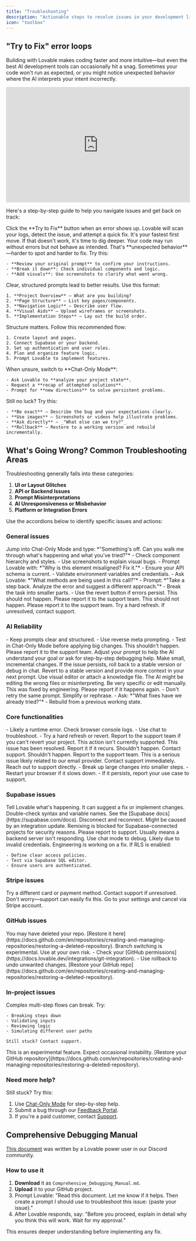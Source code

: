 ```yaml
---
title: "Troubleshooting"
description: "Actionable steps to resolve issues in your development lifecycle."
icon: "toolbox"
---
```


## "Try to Fix" error loops 

Building with Lovable makes coding faster and more intuitive—but even the best AI development tools can occasionally hit a snag. Sometimes your code won't run as expected, or you might notice unexpected behavior where the AI interprets your intent incorrectly.

<iframe width="100%" height="315" src="https://www.youtube.com/embed/0W8bsbHh2p8?si=UEwMmMxl6Ch3yxdA" title="YouTube video player" frameborder="0" allow="accelerometer; autoplay; clipboard-write; encrypted-media; gyroscope; picture-in-picture; web-share" referrerpolicy="strict-origin-when-cross-origin" allowfullscreen></iframe>

Here's a step-by-step guide to help you navigate issues and get back on track:

<Steps>
  <Step title="Use the 'Try to Fix' Button First">
    Click the **Try to Fix** button when an error shows up. Lovable will scan your logs, detect the issue, and attempt a quick fix. It's your fastest first move. If that doesn't work, it's time to dig deeper.
  </Step>
  <Step title="Diagnose Unexpected Behavior">
    Your code may run without errors but not behave as intended. That's **unexpected behavior**—harder to spot and harder to fix. Try this:

    - **Review your original prompt** to confirm your instructions.
    - **Break it down**: Check individual components and logic.
    - **Add visuals**: Use screenshots to clarify what went wrong.
  </Step>
  <Step title="Write More Effective Prompts">
    Clear, structured prompts lead to better results. Use this format:

    1. **Project Overview** – What are you building?
    2. **Page Structure** – List key pages/components.
    3. **Navigation Logic** – Describe user flow.
    4. **Visual Aids** – Upload wireframes or screenshots.
    5. **Implementation Steps** – Lay out the build order.
  </Step>
  <Step title="Build in Logical Order">
    Structure matters. Follow this recommended flow:

    1. Create layout and pages.
    2. Connect Supabase or your backend.
    3. Set up authentication and user roles.
    4. Plan and organize feature logic.
    5. Prompt Lovable to implement features.
  </Step>
  <Step title="Use Chat-Only Mode for Clarity">
    When unsure, switch to **Chat-Only Mode**:

    - Ask Lovable to **analyze your project state**.
    - Request a **recap of attempted solutions**.
    - Prompt for **new directions** to solve persistent problems.
  </Step>
  <Step title="If You're Still Stuck: Advanced Tactics">
    Still no luck? Try this:

    - **Be exact** – Describe the bug and your expectations clearly.
    - **Use images** – Screenshots or videos help illustrate problems.
    - **Ask directly** – _"What else can we try?"_
    - **Rollback** – Restore to a working version and rebuild incrementally.
  </Step>
</Steps>

## What's Going Wrong? Common Troubleshooting Areas

Troubleshooting generally falls into these categories:

1. **UI or Layout Glitches**
2. **API or Backend Issues**
3. **Prompt Misinterpretations**
4. **AI Unresponsiveness or Misbehavior**
5. **Platform or Integration Errors**

Use the accordions below to identify specific issues and actions:

### General issues

<AccordionGroup>
  <Accordion title="Need a fast diagnosis?">
    Jump into Chat-Only Mode and type: *"Something's off. Can you walk me through what's happening and what you've tried?"*
  </Accordion>
  <Accordion title="UI or Layout Problems">
    - Check component hierarchy and styles.  
    - Use screenshots to explain visual bugs.  
    - Prompt Lovable with: *"Why is this element misaligned? Fix it."*
  </Accordion>
  <Accordion title="API & Backend Issues">
    - Ensure your API schema is current.  
    - Validate environment variables and credentials.  
    - Ask Lovable: *"What methods are being used in this call?"*
  </Accordion>
  <Accordion title="When completely stuck">
    - Prompt: *"Take a step back. Analyze the error and suggest a different approach."*  
    - Break the task into smaller parts.  
    - Use the revert button if errors persist.
  </Accordion>
  <Accordion title="Loading errors">
    This should not happen. Please report it to the support team.
  </Accordion>
  <Accordion title="Code sandbox error">
    This should not happen. Please report it to the support team.
  </Accordion>
  <Accordion title="Not found preview or spinning up sandbox">
    Try a hard refresh. If unresolved, contact support.
  </Accordion>
</AccordionGroup>

### AI Reliability

<AccordionGroup>
  <Accordion title="Avoiding AI mistakes in prompt engineering">
    - Keep prompts clear and structured.  
    - Use reverse meta prompting.  
    - Test in Chat-Only Mode before applying big changes.
  </Accordion>
  <Accordion title="AI not responding">
    This shouldn't happen. Please report it to the support team.
  </Accordion>
  <Accordion title="Persistent Fix error loops">
    Adjust your prompt to help the AI understand your goal or ask for step-by-step debugging help.
  </Accordion>
  <Accordion title="Refactor broke everything">
    Make small, incremental changes. If the issue persists, roll back to a stable version or debug in chat.
  </Accordion>
  <Accordion title="Error loops, hallucinations, or broken logic">
    Revert to a stable version and provide more context in your next prompt. Use visual editor or attach a knowledge file.
  </Accordion>
  <Accordion title="AI not doing changes">
    The AI might be editing the wrong files or misinterpreting. Be very specific or edit manually.
  </Accordion>
  <Accordion title="Chat mode not responding or incomplete">
    This was fixed by engineering. Please report if it happens again.
  </Accordion>
  <Accordion title="Unexpected Crashes, Errors, or Loops">
    - Don't retry the same prompt. Simplify or rephrase.  
    - Ask: *"What fixes have we already tried?"*  
    - Rebuild from a previous working state.
  </Accordion>
</AccordionGroup>

### Core functionalities

<AccordionGroup>
  <Accordion title="Preview is white">
    - Likely a runtime error. Check browser console logs.  
    - Use chat to troubleshoot.  
    - Try a hard refresh or revert.
  </Accordion>
  <Accordion title="Rollback fails">
    Report to the support team if you can't revert your project.
  </Accordion>
  <Accordion title="Unpublish or deactivate projects">
    This action isn't currently supported.
  </Accordion>
  <Accordion title="Kicked out of project">
    This issue has been resolved. Report it if it recurs.
  </Accordion>
  <Accordion title="Remix doesn't work (no Supabase connection)">
    Shouldn't happen. Contact support.
  </Accordion>
  <Accordion title="Loading profile error">
    Shouldn't happen. Report to the support team.
  </Accordion>
  <Accordion title="Email unsubscribe not working">
    This is a serious issue likely related to our email provider. Contact support immediately.
  </Accordion>
  <Accordion title="Unexpected logout or access loss">
    Reach out to support directly.
  </Accordion>
  <Accordion title="Challenges with larger projects">
    - Break up large changes into smaller steps.  
    - Restart your browser if it slows down.  
    - If it persists, report your use case to support.
  </Accordion>
</AccordionGroup>

### Supabase issues

<AccordionGroup>
  <Accordion title="Error with Edge Functions">
    Tell Lovable what's happening. It can suggest a fix or implement changes.
  </Accordion>
  <Accordion title="Setting Environment Variables">
    Double-check syntax and variable names. See the [Supabase docs](https://supabase.com/docs).
  </Accordion>
  <Accordion title="Supabase connection is lost">
    Disconnect and reconnect. Might be caused by an integration update.
  </Accordion>
  <Accordion title="Remix does not work with Supabase">
    Remixing is blocked for Supabase-connected projects for security reasons.
  </Accordion>
  <Accordion title="Project not found">
    Please report to support.
  </Accordion>
  <Accordion title="HTTP Fetch failures">
    Usually means a backend server isn't responding. Use chat mode to debug.
  </Accordion>
  <Accordion title="Stream interrupted">
    Likely due to invalid credentials. Engineering is working on a fix.
  </Accordion>
  <Accordion title="Role-Based Security (RLS) in Supabase">
    If RLS is enabled:

    - Define clear access policies.  
    - Test via Supabase SQL editor.  
    - Ensure users are authenticated.
  </Accordion>
</AccordionGroup>

### Stripe issues

<AccordionGroup>
  <Accordion title="Stripe error">
    Try a different card or payment method. Contact support if unresolved.
  </Accordion>
  <Accordion title="Two active subscriptions">
    Don't worry—support can easily fix this.
  </Accordion>
  <Accordion title="Cancel your subscription">
    Go to your settings and cancel via Stripe account.
  </Accordion>
</AccordionGroup>

### GitHub issues

<AccordionGroup>
  <Accordion title="Can't push to GitHub">
    You may have deleted your repo. [Restore it here](https://docs.github.com/en/repositories/creating-and-managing-repositories/restoring-a-deleted-repository).
  </Accordion>
  <Accordion title="Branches are broken">
    Branch switching is experimental. Use at your own risk.
  </Accordion>
  <Accordion title="Repository sync issues">
    - Check your [GitHub permissions](https://docs.lovable.dev/integrations/git-integration).  
    - Use rollback to undo unwanted changes.
  </Accordion>
  <Accordion title="Deleted repository, now nothing works">
    [Restore your GitHub repo](https://docs.github.com/en/repositories/creating-and-managing-repositories/restoring-a-deleted-repository).
  </Accordion>
</AccordionGroup>

### In-project issues

<AccordionGroup>
  <Accordion title="Setup wizard-style flows">
    Complex multi-step flows can break. Try:

    - Breaking steps down  
    - Validating inputs  
    - Reviewing logic  
    - Simulating different user paths

    Still stuck? Contact support.
  </Accordion>
  <Accordion title="Branches are broken">
    This is an experimental feature. Expect occasional instability.
  </Accordion>
  <Accordion title="Deleted your repository">
    [Restore your GitHub repository](https://docs.github.com/en/repositories/creating-and-managing-repositories/restoring-a-deleted-repository).
  </Accordion>
</AccordionGroup>

### Need more help?

Still stuck? Try this:

1. Use [Chat-Only Mode](https://lovable.dev/chat) for step-by-step help.  
2. Submit a bug through our [Feedback Portal](https://feedback.lovable.dev/).  
3. If you're a paid customer, contact [Support](https://lovable.dev/support).

## Comprehensive Debugging Manual

[This document](https://docs.google.com/document/d/1dfIy5rtkPN9Zi4smX1VAbfbhAiEyBvVw8p7B8kJiEVs/edit?tab=t.0) was written by a Lovable power user in our Discord community.

### How to use it

1. **Download** it as `Comprehensive_Debugging_Manual.md`.  
2. **Upload** it to your GitHub project.
3. Prompt Lovable: "Read this document. Let me know if it helps. Then create a prompt I should use to troubleshoot this issue: {paste your issue}."
4. After Lovable responds, say: "Before you proceed, explain in detail why you think this will work. Wait for my approval."

This ensures deeper understanding before implementing any fix.